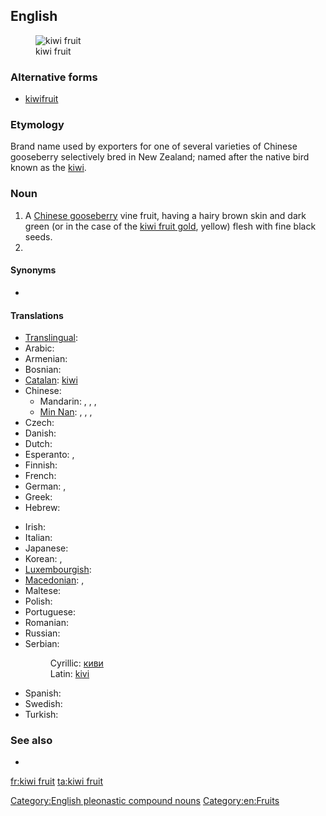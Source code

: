 ==English==
[[Image:Kiwi (Actinidia chinensis) 1 Luc Viatour.jpg|thumb|kiwi fruit]]

===Alternative forms===
* [[kiwifruit]]

===Etymology===
Brand name used by exporters for one of several varieties of Chinese gooseberry selectively bred in New Zealand; named after the native bird known as the [[kiwi]].

===Noun===
{{en-noun|sg=[[kiwi]] [[fruit]]|kiwi fruit}}

# A [[Chinese gooseberry]] vine fruit, having a hairy brown skin and dark green (or in the case of the [[kiwi fruit gold]], yellow) flesh with fine black seeds.
# {{plural of|kiwi fruit}}

====Synonyms====
* {{sense|fruit}} {{l|en|kiwi}} {{qualifier|US informal; rare in [[New Zealand]]}}

====Translations====
{{trans-top|fruit}}
* [[Translingual]]: {{tø|mul|Actinidia deliciosa}}
* Arabic: {{t|ar|كيوي|m|tr=kiiwi}}
* Armenian: {{t-|hy|կիվի|tr=kivi}}
* Bosnian: {{t-|bs|kivi|m}}
* [[Catalan]]: [[kiwi]] {{m}}
* Chinese:
** Mandarin: {{t-|cmn|獼猴桃|sc=Hani}}, {{t-|cmn|猕猴桃|tr=míhóutáo|sc=Hani}}, {{t|zh|奇異果|sc=Hani}}, {{t|zh|奇异果|tr=qíyìguǒ|sc=Hani}}
** [[Min Nan]]: {{tø|nan|羊桃|tr=iûⁿ-thô|sc=Hans}}, {{tø|nan|猴桃仔|tr=kâu-thô-á|sc=Hans}}, {{tø|nan|豬公藤|tr=ti-kong-tîn, tu-kong-tîn|sc=Hans}}, {{tø|nan|紅蒂蛇|tr=âng-tì-chôa|sc=Hans}}
* Czech: {{t+|cs|kiwi|n}}
* Danish: {{t-|da|kiwi}}
* Dutch: {{t+|nl|kiwi|m}}
* Esperanto: {{t-|eo|kivio|xs=Esperanto}},  {{t-|eo|kivifrukto|xs=Esperanto}}
* Finnish: {{t+|fi|kiivi}}
* French: {{t+|fr|kiwi|m}}
* German: {{t+|de|Kiwi|f}}, {{t-|de|chinesische Stachelbeere|f}}
* Greek: {{t|el|ακτινίδιο|n}}
* Hebrew: {{t|he|קיוי|tr=kivi}}
{{trans-mid}}
* Irish: {{t|ga|cíobhaí|m}}
* Italian: {{t+|it|kiwi|m}}
* Japanese: {{t-|ja|キーウィフルーツ|tr=kiwifurutsu}}
* Korean: {{t+|ko|다래|tr=darae|sc=Hang}},  {{t+|ko|키위|tr=kiwi|sc=Hang}}
* [[Luxembourgish]]: {{t|lb|Kiwi|m}}
* [[Macedonian]]: {{t-|mk|киви|n|tr=kívi}},  {{t|mk|актинида|f|tr=aktinída}}
* Maltese: {{t-|mt|kiwi|xs=Maltese}}
* Polish: {{t+|pl|kiwi|n}}
* Portuguese: {{t+|pt|quivi|m}}
* Romanian: {{t|ro|kiwi|m}}
* Russian: {{t+|ru|киви|m|tr=kívi}} {{indeclinable}}
* Serbian:
*: Cyrillic: [[киви#Serbian|киви]] {{m}}
*: Latin: [[kivi#Serbian|kivi]] {{m}}
* Spanish: {{t+|es|kiwi}}
* Swedish: {{t-|sv|kiwi}}
* Turkish: {{t+|tr|kivi}}
{{trans-bottom}}

===See also===
* {{l|en|kiwi fruit gold}}<!--A similar fruit with yellow flesh.-->

[[Category:English pleonastic compound nouns]]
[[Category:en:Fruits]]

[[fr:kiwi fruit]]
[[ta:kiwi fruit]]